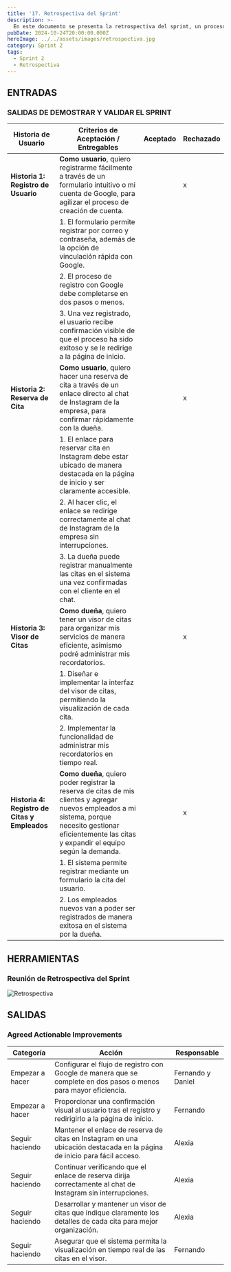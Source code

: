 ```yaml
---
title: '17. Retrospectiva del Sprint'
description: >-
  En este documento se presenta la retrospectiva del sprint, un proceso clave en la metodología Scrum donde el equipo reflexiona sobre el trabajo realizado durante el sprint anterior. Se evalúan los éxitos, las dificultades encontradas y se identifican oportunidades de mejora. El objetivo es fomentar la autoevaluación y la mejora continua del equipo para optimizar el rendimiento en futuros sprints.
pubDate: 2024-10-24T20:00:00.000Z
heroImage: ../../assets/images/retrospectiva.jpg
category: Sprint 2
tags:
  - Sprint 2
  - Retrospectiva
---
```


## ENTRADAS

### SALIDAS DE DEMOSTRAR Y VALIDAR EL SPRINT

| **Historia de Usuario**  | **Criterios de Aceptación / Entregables**                                                                                                                                                                                                                          | **Aceptado** | **Rechazado** |
|--------------------------|-------------------------------------------------------------------------------------------------------------------------------------------------------------------------------------------------------------------------------------------------------------------|--------------|----------------|
| **Historia 1: Registro de Usuario** | **Como usuario**, quiero registrarme fácilmente a través de un formulario intuitivo o mi cuenta de Google, para agilizar el proceso de creación de cuenta.                                                                                               |              | x              |
|                          | 1. El formulario permite registrar por correo y contraseña, además de la opción de vinculación rápida con Google.                                                                                                                                                |              |                |
|                          | 2. El proceso de registro con Google debe completarse en dos pasos o menos.                                                                                                                                                                                        |              |                |
|                          | 3. Una vez registrado, el usuario recibe confirmación visible de que el proceso ha sido exitoso y se le redirige a la página de inicio.                                                                                                                            |              |                |
| **Historia 2: Reserva de Cita**    | **Como usuario**, quiero hacer una reserva de cita a través de un enlace directo al chat de Instagram de la empresa, para confirmar rápidamente con la dueña.                                                                                               |              | x              |
|                          | 1. El enlace para reservar cita en Instagram debe estar ubicado de manera destacada en la página de inicio y ser claramente accesible.                                                                                                                            |              |                |
|                          | 2. Al hacer clic, el enlace se redirige correctamente al chat de Instagram de la empresa sin interrupciones.                                                                                                                                                         |              |                |
|                          | 3. La dueña puede registrar manualmente las citas en el sistema una vez confirmadas con el cliente en el chat.                                                                                                                                                       |              |                |
| **Historia 3: Visor de Citas**     | **Como dueña**, quiero tener un visor de citas para organizar mis servicios de manera eficiente, asimismo podré administrar mis recordatorios.                                                                                                                |              | x              |
|                          | 1. Diseñar e implementar la interfaz del visor de citas, permitiendo la visualización de cada cita.                                                                                                                                                                 |              |                |
|                          | 2. Implementar la funcionalidad de administrar mis recordatorios en tiempo real.                                                                                                                                                                                    |              |                |
| **Historia 4: Registro de Citas y Empleados** | **Como dueña**, quiero poder registrar la reserva de citas de mis clientes y agregar nuevos empleados a mi sistema, porque necesito gestionar eficientemente las citas y expandir el equipo según la demanda. |              | x              |
|                          | 1. El sistema permite registrar mediante un formulario la cita del usuario.                                                                                                                                                                                        |              |                |
|                          | 2. Los empleados nuevos van a poder ser registrados de manera exitosa en el sistema por la dueña.                                                                                                                                                                  |              |                |

## HERRAMIENTAS

### Reunión de Retrospectiva del Sprint

![Retrospectiva](../../assets/images/priorizado.jpeg)

## SALIDAS

### Agreed Actionable Improvements

| **Categoría**         | **Acción**                                                                                                                               | **Responsable**    |
| --------------------- | ----------------------------------------------------------------------------------------------------------------------------------------- | ------------------ |
| Empezar a hacer       | Configurar el flujo de registro con Google de manera que se complete en dos pasos o menos para mayor eficiencia.                          | Fernando y Daniel  |
| Empezar a hacer       | Proporcionar una confirmación visual al usuario tras el registro y redirigirlo a la página de inicio.                                     | Fernando           |
| Seguir haciendo       | Mantener el enlace de reserva de citas en Instagram en una ubicación destacada en la página de inicio para fácil acceso.                   | Alexia             |
| Seguir haciendo       | Continuar verificando que el enlace de reserva dirija correctamente al chat de Instagram sin interrupciones.                              | Alexia             |
| Seguir haciendo       | Desarrollar y mantener un visor de citas que indique claramente los detalles de cada cita para mejor organización. | Alexia             |
| Seguir haciendo       | Asegurar que el sistema permita la visualización en tiempo real de las citas en el visor.                                      | Fernando           |
